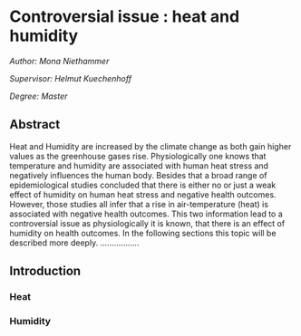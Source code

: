 # Controversial issue : heat and humidity    {#he3}

*Author: Mona Niethammer*

*Supervisor: Helmut Kuechenhoff*

*Degree: Master*   

## Abstract 

Heat and Humidity are increased by the climate change as both gain higher values as the greenhouse gases rise. Physiologically one knows that temperature and humidity are associated with human heat stress and negatively influences the human body. Besides that a broad range of epidemiological studies concluded that there is either no or just a weak effect of humidity on human heat stress and negative health outcomes. However, those studies all infer that a rise in air-temperature (heat) is associated with negative health outcomes. This two information lead to a controversial issue as physiologically it is known, that there is an effect of humidity on health outcomes. 
In the following sections this topic will be described more deeply. 
.................

## Introduction 

### Heat

### Humidity 


  

